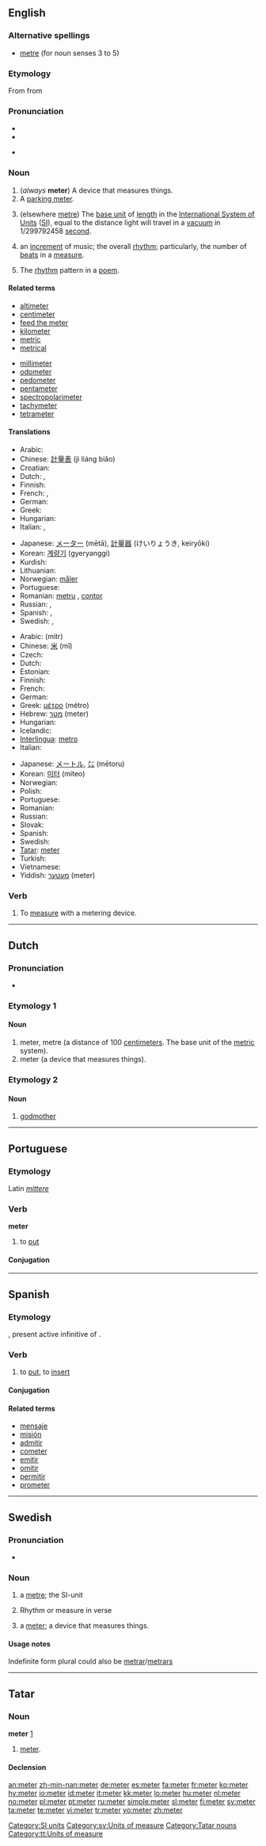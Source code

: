 {{also|Meter|-meter}}
==English==
{{wikipedia}}

===Alternative spellings===
* [[metre]] (for noun senses 3 to 5)

===Etymology===
From {{etyl|fr|en}} {{term|mètre|lang=fr}} from {{etyl|grc|en}} {{term|μέτρον||measure|tr=metron|lang=grc|sc=polytonic}}

===Pronunciation===
* {{IPA|/ˈmiːtə(ɻ)/}}
* {{audio|en-us-meter.ogg|Audio (US)}}

* {{rhymes|iːtə(r)}}

===Noun===
{{en-noun}}

# (''always'' '''meter''') A device that measures things.
# A [[parking meter]].
# {{mostly|US}} (elsewhere [[metre]]) The [[base unit]] of [[length]] in the [[International System of Units]] ([[SI]]), equal to the distance light will travel in a [[vacuum]] in 1/299792458 [[second]].
# {{music}} an [[increment]] of music; the overall [[rhythm]]; particularly, the number of [[beat]]s in a [[measure]].
# {{prosody}} The [[rhythm]] pattern in a [[poem]].

====Related terms====
{{top2}}
* [[altimeter]]
* [[centimeter]]
* [[feed the meter]]
* [[kilometer]]
* [[metric]]
* [[metrical]]
{{mid2}}
* [[millimeter]]
* [[odometer]]
* [[pedometer]]
* [[pentameter]]
* [[spectropolarimeter]]
* [[tachymeter]]
* [[tetrameter]]
{{bottom}}

====Translations====
{{trans-top|counter, measuring instrument}}
* Arabic: {{Arab|[[عداد]]}} {{unicode|(ʕaddād)}} {{m}}
* Chinese: [[計量表]] (jì liáng biǎo)
* Croatian: {{t+|hr|metar}}
* Dutch: {{t+|nl|meter|m}}, {{t-|nl|teller|m}}
* Finnish: {{t+|fi|mittari}}
* French: {{t+|fr|mètre|m}}, {{t+|fr|compteur|m}}
* German: {{t|de|Messgerät|n}}
* Greek: {{t+|el|μέτρο|n|tr=métro|sc=Grek}}
* Hungarian: {{t|hu|mérőóra}}
* Italian: {{t+|it|metro|m}}, {{t-|it|contatore|m}}
{{trans-mid}}
* Japanese: [[メーター]] (mētā), [[計量器]] (けいりょうき, keiryōki)
* Korean: [[계량기]] (gyeryanggi)
* Kurdish: {{KUchar|[[مه‌تر]]}}
* Lithuanian: {{t+|lt|metras|m|xs=Lithuanian}}
* Norwegian: [[måler]] {{m}}
* Portuguese: {{t+|pt|contador|m}}
* Romanian: [[metru]] {{m}}, [[contor]] {{n}}
* Russian: {{t|ru|счётчик|m|tr=sčótčik|sc=Cyrl}}, {{t|ru|измеритель|m|tr=izmerítel’|sc=Cyrl}}
* Spanish: {{t|es|medidor|m}}, {{t-|es|contador|m}}
* Swedish: {{t|sv|mätare|c}}, {{t-|sv|-meter|c}}
{{trans-bottom}}

{{trans-top|unit of measure, 100 cm}}
* Arabic: {{Arab|[[متر]]}} (mitr) {{m}}
* Chinese: [[米]] (mǐ)
* Czech: {{t+|cs|metr|m}}
* Dutch: {{t+|nl|meter|m}}
* Estonian: {{t-|et|meeter}}
* Finnish: {{t+|fi|metri}}
* French: {{t+|fr|mètre|m}}
* German: {{t+|de|Meter|m}}
* Greek: [[μέτρο]] (métro) {{n}}
* Hebrew: [[מטר]] (meter) {{m}}
* Hungarian: {{t|hu|méter}}
* Icelandic: {{t-|is|metri|tr=meter}}
* [[Interlingua]]: [[metro]]
* Italian: {{t+|it|metro|m}}
{{trans-mid}}
* Japanese: [[メートル]], [[㍍]] (mētoru)
* Korean: [[미터]] (miteo)
* Norwegian: {{t+|no|meter|m}}
* Polish: {{t+|pl|metr|m}}
* Portuguese: {{t+|pt|metro|m}}
* Romanian: {{t+|ro|metru|m}}
* Russian: {{t+|ru|метр|m|tr=metr|sc=Cyrl}}
* Slovak: {{t-|sk|meter|m}}
* Spanish: {{t+|es|metro|m}}
* Swedish: {{t+|sv|meter}}
* [[Tatar]]: [[meter#Tatar|meter]]
* Turkish: {{t+|tr|metre}}
* Vietnamese: {{t+|vi|mét|xs=Vietnamese}}
* Yiddish: [[מעטער]] (meter) {{m}}
{{trans-bottom}}

{{trans-top|increment of music}}
{{trans-mid}}
{{trans-bottom}}

{{trans-top|rhythym of poetry}}
{{trans-mid}}
{{trans-bottom}}

===Verb===
{{en-verb}}

# To [[measure]] with a metering device.

[[Category:SI units]]

----

==Dutch==

===Pronunciation===
* {{IPA|/ˈmetər/|lang=nl}}

===Etymology 1===

====Noun====
{{nl-noun|g=m|meters|metertje}}

# meter, metre (a distance of 100 [[centimeter]]s.  The base unit of the [[metric]] system).
# meter (a device that measures things).

===Etymology 2===

====Noun====
{{nl-noun|g=f|meters|metertje}}

# [[godmother]]

----

==Portuguese==

===Etymology===
Latin ''[[mittere]]''

===Verb===
'''meter'''

# to [[put]]

====Conjugation====
{{pt-conj|met|er}}

----

==Spanish==

===Etymology===
{{etyl|la|en}} {{term|mittere|lang=la}}, present active infinitive of {{term|mitto|mittō|I send, I put|lang=la}}.

===Verb===
{{es-verb|met|er}}

# to [[put]], to [[insert]]

====Conjugation====
{{es-conj-er|met}}

====Related terms====
* [[mensaje]]
* [[misión]]
* [[admitir]]
* [[cometer]]
* [[emitir]]
* [[omitir]]
* [[permitir]]
* [[prometer]]

----

==Swedish==

===Pronunciation===
* {{audio|Sv-meter.ogg|audio}}

===Noun===
{{sv-noun-irreg-c|2=metern|3=meter|4=meterna}}

# a [[metre]]; the SI-unit
# {{music|lang=sv}} Rhythm or measure in verse
# a [[#English|meter]]; a device that measures things.

====Usage notes====
Indefinite form plural could also be [[metrar]]/[[metrars]]

[[Category:sv:Units of measure]]

----

==Tatar==

===Noun===
'''meter'''  [http://www.azatliq.org/analysis/analysis/tb/2006/07/03fc6902-9c30-480e-b2eb-47c76905e65f.asp]

# [[meter#English|meter]].

====Declension====
{{tt-latin-noun|nıñ|ga|nı|da|dan}}

[[Category:Tatar nouns]]
[[Category:tt:Units of measure]]

[[an:meter]]
[[zh-min-nan:meter]]
[[de:meter]]
[[es:meter]]
[[fa:meter]]
[[fr:meter]]
[[ko:meter]]
[[hy:meter]]
[[io:meter]]
[[id:meter]]
[[it:meter]]
[[kk:meter]]
[[lo:meter]]
[[hu:meter]]
[[nl:meter]]
[[no:meter]]
[[pl:meter]]
[[pt:meter]]
[[ru:meter]]
[[simple:meter]]
[[sl:meter]]
[[fi:meter]]
[[sv:meter]]
[[ta:meter]]
[[te:meter]]
[[vi:meter]]
[[tr:meter]]
[[vo:meter]]
[[zh:meter]]